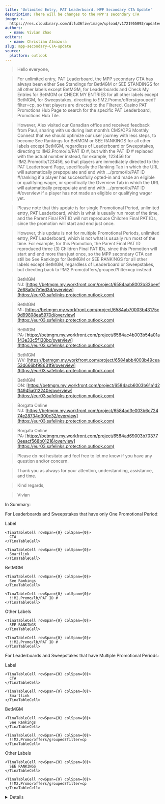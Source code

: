 ```yaml
---
title: 'Unlimited Entry, PAT Leaderboard, MPP Secondary CTA Update'
description: There will be changes to the MPP's secondary CTA
image: >-
  https://res.cloudinary.com/dlfu36fiw/image/upload/v1721955093/updates/unlimited-entry-PAT-Leaderboard-update/Unlimited_Entry_MPP_second_CTA_update_daorv3.jpg
authors:
  - name: Vivian Zhao
editors:
  - name: Christian Almazora
slug: mpp-secondary-CTA-update
source:
  platform: outlook
---
```


> Hello everyone,

> For unlimited entry, PAT Leaderboard, the MPP secondary CTA has always been either See Standings for BetMGM or SEE STANDINGS for all other labels except BetMGM, for Leaderboards and Check My Entries for BetMGM or CHECK MY ENTRIES for all other labels except BetMGM, for Sweepstakes, directing to !!M2.Promo/offers/grouped?filter=cp, so that players are directed to the Filtered, Casino PAT Promotions Hub Page to search for the specific PAT Leaderboard, Promotions Hub Tile.

> However, Alex visited our Canadian office and received feedback from Paul, sharing with us during last month’s CMS/OPS Monthly Connect that we should optimize our user journey with less steps, to become See Rankings for BetMGM or SEE RANKINGS for all other labels except BetMGM, regardless of Leaderboard or Sweepstakes, directing to !!M2.Promo/lb/PAT ID #, but with the PAT ID # replaced with the actual number instead, for example, 123456 for !!M2.Promo/lb/123456, so that players are immediately directed to the PAT Leaderboard Page, specifically the Ranking Tab in which the URL will automatically prepopulate and end with …/promo/lb/PAT ID #/ranking if a player has successfully opted-in and made an eligible or qualifying wager, or specifically the Overview Tab in which the URL will automatically prepopulate and end with …/promo/lb/PAT ID #/overview if a player has not made an eligible or qualifying wager yet.

> Please note that this update is for single Promotional Period, unlimited entry, PAT Leaderboard, which is what is usually run most of the time, and the Parent Final PAT ID will not reproduce Children Final PAT IDs, since the promotion will start and end just once. 

> However, this update is not for multiple Promotional Periods, unlimited entry, PAT Leaderboard, which is not what is usually run most of the time. For example, for this Promotion, the Parent Final PAT ID reproduced three (3) Children Final PAT IDs, since this Promotion will start and end more than just once, so the MPP secondary CTA can still be See Rankings for BetMGM or SEE RANKINGS for all other labels except BetMGM, regardless of Leaderboard or Sweepstakes, but directing back to !!M2.Promo/offers/grouped?filter=cp instead:

> BetMGM NJ: [https://betmgm.my.workfront.com/project/6584aab8003b33beef2e68a0c7e1ed3d/overview](https://eur03.safelinks.protection.outlook.com)

> BetMGM MI: [https://betmgm.my.workfront.com/project/6584ab70003b43175c9d99808ea5970d/overview](https://eur03.safelinks.protection.outlook.com)

> BetMGM PA: [https://betmgm.my.workfront.com/project/6584ac4b003b54a01a143e33c5f130bc/overview](https://eur03.safelinks.protection.outlook.com)

> BetMGM WV: [https://betmgm.my.workfront.com/project/6584abb4003b49cea53d666bf98631f9/overview](https://eur03.safelinks.protection.outlook.com)

> BetMGM ON: [https://betmgm.my.workfront.com/project/6584acb6003b61a1d2ff4945a012240e/overview](https://eur03.safelinks.protection.outlook.com)

> Borgata Online NJ: [https://betmgm.my.workfront.com/project/6584ad3e003b6c72474e28734d300c32/overview](https://eur03.safelinks.protection.outlook.com)

> Borgata Online PA: [https://betmgm.my.workfront.com/project/6584ad69003b703770eeacf568b01216/overview](https://eur03.safelinks.protection.outlook.com)

> Please do not hesitate and feel free to let me know if you have any question and/or concern.

> Thank you as always for your attention, understanding, assistance, and time.

> Kind regards,

> Vivian

In Summary:

For Leaderboards and Sweepstakes that have only One Promotional Period:

<TinaTable>
  <TinaTableRow>
    <TinaTableCell rowSpan={0} colSpan={0}>
      Label
    </TinaTableCell>

    <TinaTableCell rowSpan={0} colSpan={0}>
      CTA
    </TinaTableCell>

    <TinaTableCell rowSpan={0} colSpan={0}>
      Smartlink
    </TinaTableCell>
  </TinaTableRow>

  <TinaTableRow>
    <TinaTableCell rowSpan={0} colSpan={0}>
      BetMGM
    </TinaTableCell>

    <TinaTableCell rowSpan={0} colSpan={0}>
      See Rankings
    </TinaTableCell>

    <TinaTableCell rowSpan={0} colSpan={0}>
      !!M2.Promo/lb/PAT ID #
    </TinaTableCell>
  </TinaTableRow>

  <TinaTableRow>
    <TinaTableCell rowSpan={0} colSpan={0}>
      Other Labels
    </TinaTableCell>

    <TinaTableCell rowSpan={0} colSpan={0}>
      SEE RANKINGS
    </TinaTableCell>

    <TinaTableCell rowSpan={0} colSpan={0}>
      !!M2.Promo/lb/PAT ID #
    </TinaTableCell>
  </TinaTableRow>
</TinaTable>

For Leaderboards and Sweepstakes that have Multiple Promotional Periods:

<TinaTable>
  <TinaTableRow>
    <TinaTableCell rowSpan={0} colSpan={0}>
      Label
    </TinaTableCell>

    <TinaTableCell rowSpan={0} colSpan={0}>
      CTA
    </TinaTableCell>

    <TinaTableCell rowSpan={0} colSpan={0}>
      Smartlink
    </TinaTableCell>
  </TinaTableRow>

  <TinaTableRow>
    <TinaTableCell rowSpan={0} colSpan={0}>
      BetMGM
    </TinaTableCell>

    <TinaTableCell rowSpan={0} colSpan={0}>
      See Rankings
    </TinaTableCell>

    <TinaTableCell rowSpan={0} colSpan={0}>
      !!M2.Promo/offers/grouped?filter=cp
    </TinaTableCell>
  </TinaTableRow>

  <TinaTableRow>
    <TinaTableCell rowSpan={0} colSpan={0}>
      Other Labels
    </TinaTableCell>

    <TinaTableCell rowSpan={0} colSpan={0}>
      SEE RANKINGS
    </TinaTableCell>

    <TinaTableCell rowSpan={0} colSpan={0}>
      !!M2.Promo/offers/grouped?filter=cp
    </TinaTableCell>
  </TinaTableRow>
</TinaTable>

<Details summary="Source">
  ![](https://res.cloudinary.com/dlfu36fiw/image/upload/v1721955254/updates/unlimited-entry-PAT-Leaderboard-update/mpp-secondary-update_t4arh5.png)
</Details>
